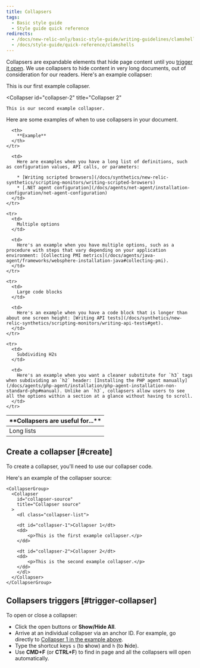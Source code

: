 ```yaml
---
title: Collapsers
tags:
  - Basic style guide
  - Style guide quick reference
redirects:
  - /docs/new-relic-only/basic-style-guide/writing-guidelines/clamshells
  - /docs/style-guide/quick-reference/clamshells
---
```


Collapsers are expandable elements that hide page content until you [trigger it open](#trigger-collapser). We use collapsers to hide content in very long documents, out of consideration for our readers. Here's an example collapser:

<CollapserGroup>
  <Collapser
    id="collapser-1"
    title="Collapser 1"
  >
    This is our first example collapser.
  </Collapser>

  <Collapser
    id="collapser-2"
    title="Collapser 2"
  >
    This is our second example collapser.
  </Collapser>
</CollapserGroup>

Here are some examples of when to use collapsers in your document.

<table>
  <thead>
    <tr>
      <th width={200}>
        **Collapsers are useful for...**
      </th>

      <th>
        **Example**
      </th>
    </tr>
  </thead>

  <tbody>
    <tr>
      <td>
        Long lists
      </td>

      <td>
        Here are examples when you have a long list of definitions, such as configuration values, API calls, or parameters:

        * [Writing scripted browsers](/docs/synthetics/new-relic-synthetics/scripting-monitors/writing-scripted-browsers)
        * [.NET agent configuration](/docs/agents/net-agent/installation-configuration/net-agent-configuration)
      </td>
    </tr>

    <tr>
      <td>
        Multiple options
      </td>

      <td>
        Here's an example when you have multiple options, such as a procedure with steps that vary depending on your application environment: [Collecting PMI metrics](/docs/agents/java-agent/frameworks/websphere-installation-java#collecting-pmi).
      </td>
    </tr>

    <tr>
      <td>
        Large code blocks
      </td>

      <td>
        Here's an example when you have a code block that is longer than about one screen height: [Writing API tests](/docs/synthetics/new-relic-synthetics/scripting-monitors/writing-api-tests#get).
      </td>
    </tr>

    <tr>
      <td>
        Subdividing H2s
      </td>

      <td>
        Here's an example when you want a cleaner substitute for `h3` tags when subdividing an `h2` header: [Installing the PHP agent manually](/docs/agents/php-agent/installation/php-agent-installation-non-standard-php#manual). Unlike an `h3`, collapsers allow users to see all the options within a section at a glance without having to scroll.
      </td>
    </tr>
  </tbody>
</table>

## Create a collapser [#create]

To create a collapser, you'll need to use our collapser code.

Here's an example of the collapser source:

```
<CollapserGroup>
  <Collapser
    id="collapser-source"
    title="Collapser source"
  >
    <dl class="collapser-list">

    <dt id="collapser-1">Collapser 1</dt>
    <dd>
        <p>This is the first example collapser.</p>
    </dd>

    <dt id="collapser-2">Collapser 2</dt>
    <dd>
        <p>This is the second example collapser.</p>
    </dd>
    </dl>  
  </Collapser>
</CollapserGroup>
```

## Collapsers triggers [#trigger-collapser]

To open or close a collapser:

* Click the open buttons or **Show/Hide All**.
* Arrive at an individual collapser via an anchor ID. For example, go directly to [Collapser 1 in the example above](/docs/style-guide/quick-reference/collapsers#collapser-1).
* Type the shortcut keys `s` (to **s**how) and `h` (to **h**ide).
* Use **CMD+F** (or **CTRL+F**) to find in page and all the collapsers will open automatically.